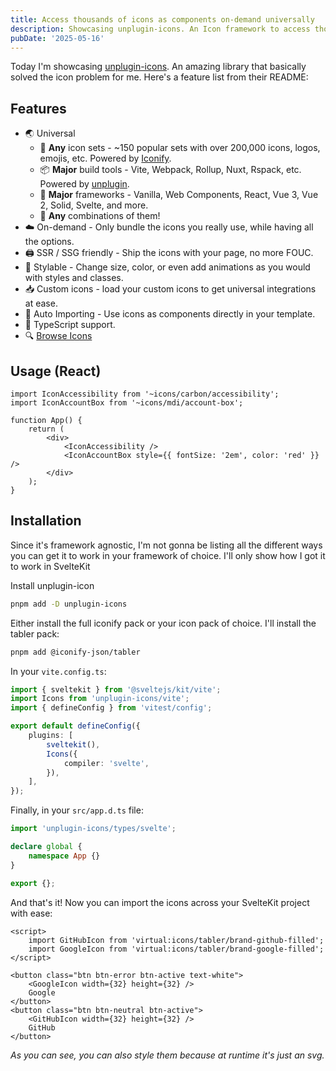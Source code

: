 ```yaml
---
title: Access thousands of icons as components on-demand universally
description: Showcasing unplugin-icons. An Icon framework to access thousands of icons as components on-demand universally
pubDate: '2025-05-16'
---
```


Today I'm showcasing [unplugin-icons](https://github.com/unplugin/unplugin-icons). An amazing library that basically solved the icon problem for me. Here's a feature list from their README:

## Features

- 🌏 Universal
  - 🤹 **Any** icon sets - ~150 popular sets with over 200,000 icons, logos, emojis, etc. Powered by [Iconify](https://github.com/iconify/iconify).
  - 📦 **Major** build tools - Vite, Webpack, Rollup, Nuxt, Rspack, etc. Powered by [unplugin](https://github.com/unjs/unplugin).
  - 🚀 **Major** frameworks - Vanilla, Web Components, React, Vue 3, Vue 2, Solid, Svelte, and more.
  - 🍱 **Any** combinations of them!
- ☁️ On-demand - Only bundle the icons you really use, while having all the options.
- 🖨 SSR / SSG friendly - Ship the icons with your page, no more FOUC.
- 🌈 Stylable - Change size, color, or even add animations as you would with styles and classes.
- 📥 Custom icons - load your custom icons to get universal integrations at ease.
- 📲 Auto Importing - Use icons as components directly in your template.
- 🦾 TypeScript support.
- 🔍 [Browse Icons](https://icones.js.org/)

## Usage (React)

```tsx
import IconAccessibility from '~icons/carbon/accessibility';
import IconAccountBox from '~icons/mdi/account-box';

function App() {
	return (
		<div>
			<IconAccessibility />
			<IconAccountBox style={{ fontSize: '2em', color: 'red' }} />
		</div>
	);
}
```

## Installation

Since it's framework agnostic, I'm not gonna be listing all the different ways you can get it to work in your framework of choice. I'll only show how I got it to work in SvelteKit

Install unplugin-icon

```bash
pnpm add -D unplugin-icons
```

Either install the full iconify pack or your icon pack of choice. I'll install the tabler pack:

```bash
pnpm add @iconify-json/tabler
```

In your `vite.config.ts`:

```ts {8-10}
import { sveltekit } from '@sveltejs/kit/vite';
import Icons from 'unplugin-icons/vite';
import { defineConfig } from 'vitest/config';

export default defineConfig({
	plugins: [
		sveltekit(),
		Icons({
			compiler: 'svelte',
		}),
	],
});
```

Finally, in your `src/app.d.ts` file:

```ts {1, 7}
import 'unplugin-icons/types/svelte';

declare global {
	namespace App {}
}

export {};
```

And that's it! Now you can import the icons across your SvelteKit project with ease:

```svelte {2-3, 7, 11}
<script>
	import GitHubIcon from 'virtual:icons/tabler/brand-github-filled';
	import GoogleIcon from 'virtual:icons/tabler/brand-google-filled';
</script>

<button class="btn btn-error btn-active text-white">
	<GoogleIcon width={32} height={32} />
	Google
</button>
<button class="btn btn-neutral btn-active">
	<GitHubIcon width={32} height={32} />
	GitHub
</button>
```

_As you can see, you can also style them because at runtime it's just an svg._
